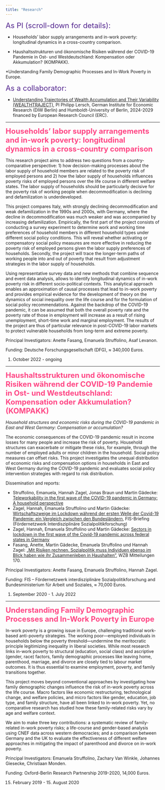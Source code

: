 ```yaml
---
title: "Research"
---
```


<span style="color: #54278f;"><span style="font-size: 24px;">As PI (scroll-down for details):</span>

  * Households' labor supply arrangements and in-work poverty: longitudinal dynamics in a cross-country comparison.

  * Haushaltsstrukturen und ökonomische Risiken während der COVID-19 Pandemie in Ost- und Westdeutschland: Kompensation oder Akkumulation? (KOMPAKK).
  
  *Understanding Family Demographic Processes and In-Work Poverty in Europe.

<span style="color: #54278f;"><span style="font-size: 24px;">As a collaborator:</span>

  * [Understanding Trajectories of Wealth Accumulation and Their Variability (WEALTHTRAJECT)](https://pmlersch.github.io/projects/#understanding-trajectories-of-wealth-accumulation-and-their-variability-wealthtraject
), PI Philipp Lersch, German Institute for Economic Research (DIW Berlin) and Humboldt-University of Berlin, 2024-2029 financed by European Research Council (ERC). 

---

<span style="color: #FF4785;"><span style="font-size: 24px;">**Households' labor supply arrangements and in-work poverty: longitudinal dynamics in a cross-country comparison**</span></span>


This research project aims to address two questions from a country-comparative perspective: 1) how decision-making processes about the labor supply of household members are related to the poverty risk of employed persons and 2) how the labor supply of households influences poverty risks of employed persons over the life course in different welfare states. The labor supply of households should be particularly decisive for the poverty risk of working people when decommodification is declining and defamilization is underdeveloped. 

This project compares Italy, with strongly declining decommodification and weak defamilization in the 1990s and 2000s, with Germany, where the decline in decommodification was much weaker and was accompanied by increasing defamilization. Empirically, the first part of the project consists of conducting a survey experiment to determine work and working time preferences of household members in different household types under different social policy conditions. This will reveal whether activating or compensatory social policy measures are more effective in reducing the poverty risk of employed persons given the labor supply preferences of households. Secondly, the project will trace the longer-term paths of working people into and out of poverty that result from adjustment strategies in the labor supply of households. 

Using representative survey data and new methods that combine sequence and event data analysis, allows to identify longitudinal dynamics of in-work poverty risk in different socio-political contexts. This analytical approach enables an approximation of causal processes that lead to in-work poverty and provides empirical evidence for the development of theory on the dynamics of social inequality over the life course and for the formulation of social policy recommendations. Against the backdrop of the COVID-19 pandemic, it can be assumed that both the overall poverty rate and the poverty rate of those in employment will increase as a result of rising unemployment, short-time work and marginal employment. The results of the project are thus of particular relevance in post-COVID-19 labor markets to protect vulnerable households from long-term and extreme poverty.

Principal Investigators: Anette Fasang, Emanuela Struffolino, Asaf Levanon.

Funding: Deutsche Forschungsgesellschaft (DFG), ≈ 340,000 Euros.

1. October 2022 - ongoing

---

<span style="color: #FF4785;"><span style="font-size: 24px;">**Haushaltsstrukturen und ökonomische Risiken während der COVID-19 Pandemie in Ost- und Westdeutschland: Kompensation oder Akkumulation? (KOMPAKK)**</span></span>

*Household structures and economic risks during the COVID-19 pandemic in East and West Germany: Compensation or accumulation?*

The economic consequences of the COVID-19 pandemic result in income losses for many people and increase the risk of poverty. Household structures can exacerbate or mitigate these risks, for example, through the number of employed adults or minor children in the household. Social policy measures can offset risks. This project investigates the unequal distribution of economic risks and compensation options in households in East and West Germany during the COVID-19 pandemic and evaluates social policy intervention strategies with regard to risk distribution.


Dissemination and reports: 

  * Struffolino, Emanuela, Hannah Zagel, Jonas Braun und Martin Gädecke: [Teleworkability in the first wave of the COVID-19 pandemic in Germany: A household perspective](/download/kompakk3.pdf) 
  * Zagel, Hannah, Emanuela Struffolino und Martin Gädecke: [Wirtschaftszweige im Lockdown während der ersten Welle der Covid-19 Pandemie: ein Vergleich zwischen den Bundesländern](/download/kompakk2.pdf), FIS-Briefing (Fördernetzwerk Interdisziplinäre Sozialpolitikforschung) 
  * Zagel, Hannah, Emanuela Struffolino und Martin Gädecke: [Sectors in lockdown in the first wave of the Covid-19 pandemic across federal states in Germany](/download/kompakk4.pdf) 
  * Fasang, Anette, Martin Gädecke, Emanuela Struffolino und Hannah Zagel: [„Mit Risiken rechnen. Sozialpolitik muss Individuen ebenso im Blick haben wie ihr Zusammenleben in Haushalten"](/download/kompakk1.pdf), WZB Mitteilungen 170.


Principal Investigators: Anette Fasang, Emanuela Struffolino, Hannah Zagel.

Funding: FIS – Fördernetzwerk interdisziplinäre Sozialpolitikforschung and Bundesministerium für Arbeit und Soziales, ≈ 70,000 Euros.

1. September 2020 - 1. July 2022

---

<span style="color: #FF4785;"><span style="font-size: 24px;">**Understanding Family Demographic Processes and In-Work Poverty in Europe**</span></span>


In-work poverty is a growing issue in Europe, challenging traditional work-based anti-poverty strategies. The working poor—employed individuals in households below the poverty threshold—undermine the meritocratic principle legitimizing inequality in liberal societies. While most research links in-work poverty to structural (education, social class) and ascriptive (gender, race) factors, family demographic processes like leaving home, parenthood, marriage, and divorce are closely tied to labour market outcomes. It is thus essential to examine employment, poverty, and family transitions together.

This project moves beyond conventional approaches by investigating how family demographic changes influence the risk of in-work poverty across the life course. Macro factors like economic restructuring, technological change, and welfare policies, and micro factors like gender, education, job type, and family structure, have all been linked to in-work poverty. Yet, no comparative research has studied how these family-related risks vary by age and welfare context.

We aim to make three key contributions: a systematic review of family-related in-work poverty risks; a life-course and gender-based analysis using CNEF data across western democracies; and a comparison between Germany and the UK to evaluate the effectiveness of different welfare approaches in mitigating the impact of parenthood and divorce on in-work poverty.

Principal Investigators: Emanuela Struffolino, Zachary Van Winkle, Johannes
Giesecke, Christiaan Monden.

Funding: Oxford-Berlin Research Partnership 2019-2020, 14,000 Euros.

15. February 2019 - 15. August 2020

